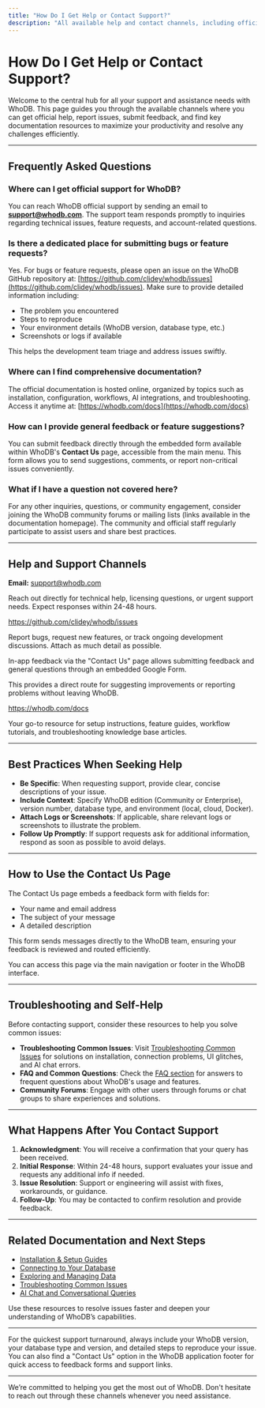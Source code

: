 ```yaml
---
title: "How Do I Get Help or Contact Support?"
description: "All available help and contact channels, including official support email, documentation links, and where to submit feedback or issues for timely assistance."
---
```


# How Do I Get Help or Contact Support?

Welcome to the central hub for all your support and assistance needs with WhoDB. This page guides you through the available channels where you can get official help, report issues, submit feedback, and find key documentation resources to maximize your productivity and resolve any challenges efficiently.

---

## Frequently Asked Questions

### Where can I get official support for WhoDB?
You can reach WhoDB official support by sending an email to **support@whodb.com**. The support team responds promptly to inquiries regarding technical issues, feature requests, and account-related questions.

### Is there a dedicated place for submitting bugs or feature requests?
Yes. For bugs or feature requests, please open an issue on the WhoDB GitHub repository at: [https://github.com/clidey/whodb/issues](https://github.com/clidey/whodb/issues). Make sure to provide detailed information including:
- The problem you encountered
- Steps to reproduce
- Your environment details (WhoDB version, database type, etc.)
- Screenshots or logs if available

This helps the development team triage and address issues swiftly.

### Where can I find comprehensive documentation?
The official documentation is hosted online, organized by topics such as installation, configuration, workflows, AI integrations, and troubleshooting. Access it anytime at: [https://whodb.com/docs](https://whodb.com/docs)

### How can I provide general feedback or feature suggestions?
You can submit feedback directly through the embedded form available within WhoDB's **Contact Us** page, accessible from the main menu. This form allows you to send suggestions, comments, or report non-critical issues conveniently.

### What if I have a question not covered here?
For any other inquiries, questions, or community engagement, consider joining the WhoDB community forums or mailing lists (links available in the documentation homepage). The community and official staff regularly participate to assist users and share best practices.

---

## Help and Support Channels

<CardGroup cols={2}>
<Card title="Official Support Email">
<p><strong>Email:</strong> <a href="mailto:support@whodb.com">support@whodb.com</a></p>
<p>Reach out directly for technical help, licensing questions, or urgent support needs. Expect responses within 24-48 hours.</p>
</Card>
<Card title="GitHub Issue Tracker">
<p><a href="https://github.com/clidey/whodb/issues" target="_blank" rel="noopener noreferrer">https://github.com/clidey/whodb/issues</a></p>
<p>Report bugs, request new features, or track ongoing development discussions. Attach as much detail as possible.</p>
</Card>
<Card title="Contact Us Form">
<p>In-app feedback via the "Contact Us" page allows submitting feedback and general questions through an embedded Google Form.</p>
<p>This provides a direct route for suggesting improvements or reporting problems without leaving WhoDB.</p>
</Card>
<Card title="Documentation Website">
<p><a href="https://whodb.com/docs" target="_blank" rel="noopener noreferrer">https://whodb.com/docs</a></p>
<p>Your go-to resource for setup instructions, feature guides, workflow tutorials, and troubleshooting knowledge base articles.</p>
</Card>
</CardGroup>

---

## Best Practices When Seeking Help

- **Be Specific**: When requesting support, provide clear, concise descriptions of your issue.
- **Include Context**: Specify WhoDB edition (Community or Enterprise), version number, database type, and environment (local, cloud, Docker).
- **Attach Logs or Screenshots**: If applicable, share relevant logs or screenshots to illustrate the problem.
- **Follow Up Promptly**: If support requests ask for additional information, respond as soon as possible to avoid delays.

---

## How to Use the Contact Us Page

The Contact Us page embeds a feedback form with fields for:
- Your name and email address
- The subject of your message
- A detailed description

This form sends messages directly to the WhoDB team, ensuring your feedback is reviewed and routed efficiently.

You can access this page via the main navigation or footer in the WhoDB interface.

---

## Troubleshooting and Self-Help

Before contacting support, consider these resources to help you solve common issues:

- **Troubleshooting Common Issues**: Visit [Troubleshooting Common Issues](https://whodb.com/docs/getting-started/troubleshooting/troubleshooting-common-issues) for solutions on installation, connection problems, UI glitches, and AI chat errors.
- **FAQ and Common Questions**: Check the [FAQ section](https://whodb.com/docs/faq) for answers to frequent questions about WhoDB's usage and features.
- **Community Forums**: Engage with other users through forums or chat groups to share experiences and solutions.

---

## What Happens After You Contact Support

1. **Acknowledgment**: You will receive a confirmation that your query has been received.
2. **Initial Response**: Within 24-48 hours, support evaluates your issue and requests any additional info if needed.
3. **Issue Resolution**: Support or engineering will assist with fixes, workarounds, or guidance.
4. **Follow-Up**: You may be contacted to confirm resolution and provide feedback.

---

## Related Documentation and Next Steps

- [Installation & Setup Guides](/getting-started/setup-requirements/installation-methods)
- [Connecting to Your Database](/guides/essential-workflows/connecting-to-your-database)
- [Exploring and Managing Data](/guides/essential-workflows/exploring-and-managing-data)
- [Troubleshooting Common Issues](/getting-started/troubleshooting/troubleshooting-common-issues)
- [AI Chat and Conversational Queries](/guides/ai-and-natural-language/conversational-queries-and-ai-models)

Use these resources to resolve issues faster and deepen your understanding of WhoDB’s capabilities.

---

<Tip>
For the quickest support turnaround, always include your WhoDB version, your database type and version, and detailed steps to reproduce your issue.
</Tip>

<Info>
You can also find a "Contact Us" option in the WhoDB application footer for quick access to feedback forms and support links.
</Info>

---

We’re committed to helping you get the most out of WhoDB. Don't hesitate to reach out through these channels whenever you need assistance.